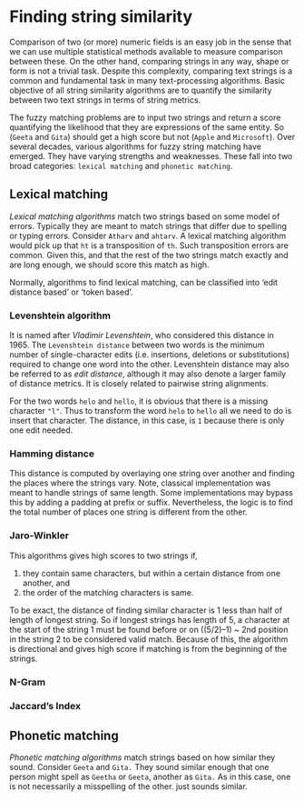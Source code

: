 # Finding string similarity 

Comparison of two (or more) numeric fields is an easy job in the sense that we can use multiple statistical methods available to measure comparison between these.  On the other hand, comparing strings in any way, shape or form is not a trivial task.  Despite this complexity, comparing text strings is a common and fundamental task in many text-processing algorithms.  Basic objective of all string similarity algorithms are to quantify the similarity between two text strings in terms of string metrics.   

The fuzzy matching problems are to input two strings and return a score quantifying the likelihood that they are expressions of the same entity. So (`Geeta` and `Gita`) should get a high score but not (`Apple` and `Microsoft`).  Over several decades, various algorithms for fuzzy string matching have emerged. They have varying strengths and weaknesses. These fall into two broad categories: `lexical matching` and `phonetic matching`.

## Lexical matching
*Lexical matching algorithms* match two strings based on some model of errors. Typically they are meant to match strings that differ due to spelling or typing errors. Consider `Atharv` and `ahtarv`. A lexical matching algorithm would pick up that `ht` is a transposition of `th`.  Such transposition errors are common. Given this, and that the rest of the two strings match exactly and are long enough, we should score this match as high. 

Normally, algorithms to find lexical matching, can be classified into 'edit distance based' or 'token based'.

### Levenshtein algorithm
It is named after *Vladimir Levenshtein*, who considered this distance in 1965. The `Levenshtein distance` between two words is the minimum number of single-character edits (i.e. insertions, deletions or substitutions) required to change one word into the other.  Levenshtein distance may also be referred to as *edit distance*, although it may also denote a larger family of distance metrics. It is closely related to pairwise string alignments.  

For the two words `helo` and `hello`, it is obvious that there is a missing character `"l"`. Thus to transform the word `helo` to `hello` all we need to do is insert that character. The distance, in this case, is `1` because there is only one edit needed.

### Hamming distance
This distance is computed by overlaying one string over another and finding the places where the strings vary. Note, classical implementation was meant to handle strings of same length. Some implementations may bypass this by adding a padding at prefix or suffix. Nevertheless, the logic is to find the total number of places one string is different from the other. 

### Jaro-Winkler
This algorithms gives high scores to two strings if, 

1. they contain same characters, but within a certain distance from one another, and 
2. the order of the matching characters is same. 

To be exact, the distance of finding similar character is 1 less than half of length of longest string. So if longest strings has length of 5, a character at the start of the string 1 must be found before or on ((5/2)–1) ~ 2nd position in the string 2 to be considered valid match. Because of this, the algorithm is directional and gives high score if matching is from the beginning of the strings. 

### N-Gram

### Jaccard's Index

## Phonetic matching
*Phonetic matching algorithms* match strings based on how similar they sound. Consider `Geeta` and `Gita.` They sound similar enough that one person might spell as `Geetha` or `Geeta`, another as `Gita.` As in this case, one is not necessarily a misspelling of the other. just sounds similar.

